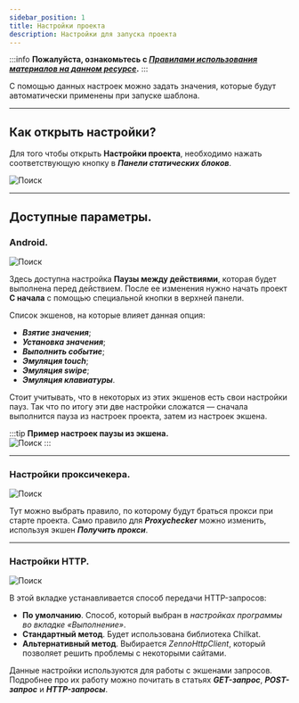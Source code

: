 ```yaml
---
sidebar_position: 1
title: Настройки проекта
description: Настройки для запуска проекта
--- 
```

:::info **Пожалуйста, ознакомьтесь с [*Правилами использования материалов на данном ресурсе*](../../Disclaimer).**
:::  

С помощью данных настроек можно задать значения, которые будут автоматически применены при запуске шаблона.  
_______________________________________________
## Как открыть настройки?  
Для того чтобы открыть **Настройки проекта**, необходимо нажать соответствующую кнопку в ***Панели статических блоков***.  

![Поиск](./assets/ProjectSettings/ProjectSettings_pic1.png)  
_______________________________________________
## Доступные параметры.  
### Android.  
![Поиск](./assets/ProjectSettings/ProjectSettings_pic2.png)  

Здесь доступна настройка **Паузы между действиями**, которая будет выполнена перед действием. После ее изменения нужно начать проект **С начала** с помощью специальной кнопки в верхней панели.  

Список экшенов, на которые влияет данная опция:  
- ***Взятие значения***;  
- ***Установка значения***;  
- ***Выполнить событие***;  
- ***Эмуляция touch***;  
- ***Эмуляция swipe***;  
- ***Эмуляция клавиатуры***.  

Стоит учитывать, что в некоторых из этих экшенов есть свои настройки пауз. Так что по итогу эти две настройки сложатся — сначала выполнится пауза из настроек проекта, затем из настроек экшена.  

:::tip **Пример настроек паузы из экшена.**  
![Поиск](./assets/ProjectSettings/ProjectSettings_pic3.png)
:::  
_______________________________________________
### Настройки проксичекера.  
![Поиск](./assets/ProjectSettings/ProjectSettings_pic4.png)  

Тут можно выбрать правило, по которому будут браться прокси при старте проекта. Само правило для ***Proxychecker*** можно изменить, используя экшен ***Получить прокси***.  
_______________________________________________
### Настройки HTTP.  
![Поиск](./assets/ProjectSettings/ProjectSettings_pic5.png)  

В этой вкладке устанавливается способ передачи HTTP-запросов:  
- **По умолчанию**. Способ, который выбран в *настройках программы во вкладке «Выполнение»*.  
- **Стандартный метод**. Будет использована библиотека Chilkat.  
- **Альтернативный метод**. Выбирается *ZennoHttpClient*, который позволяет решить проблемы с некоторыми сайтами.  

Данные настройки используются для работы с экшенами запросов. Подробнее про их работу можно почитать в статьях ***GET-запрос***, ***POST-запрос*** и ***HTTP-запросы***. 


